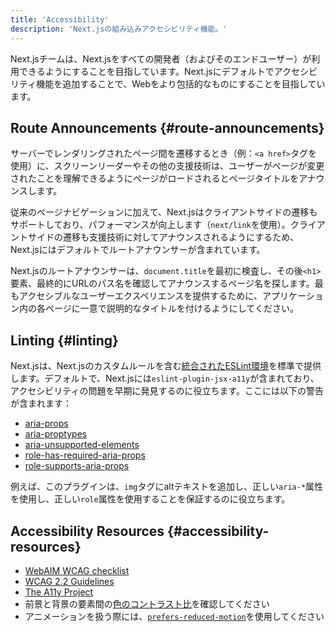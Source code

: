 ```yaml
---
title: 'Accessibility'
description: 'Next.jsの組み込みアクセシビリティ機能。'
---
```


Next.jsチームは、Next.jsをすべての開発者（およびそのエンドユーザー）が利用できるようにすることを目指しています。Next.jsにデフォルトでアクセシビリティ機能を追加することで、Webをより包括的なものにすることを目指しています。

## Route Announcements {#route-announcements}

サーバーでレンダリングされたページ間を遷移するとき（例：`<a href>`タグを使用）に、スクリーンリーダーやその他の支援技術は、ユーザーがページが変更されたことを理解できるようにページがロードされるとページタイトルをアナウンスします。

従来のページナビゲーションに加えて、Next.jsはクライアントサイドの遷移もサポートしており、パフォーマンスが向上します（`next/link`を使用）。クライアントサイドの遷移も支援技術に対してアナウンスされるようにするため、Next.jsにはデフォルトでルートアナウンサーが含まれています。

Next.jsのルートアナウンサーは、`document.title`を最初に検査し、その後`<h1>`要素、最終的にURLのパス名を確認してアナウンスするページ名を探します。最もアクセシブルなユーザーエクスペリエンスを提供するために、アプリケーション内の各ページに一意で説明的なタイトルを付けるようにしてください。

## Linting {#linting}

Next.jsは、Next.jsのカスタムルールを含む[統合されたESLint環境](https://nextjs.org/docs/canary/pages/api-reference/config/eslint)を標準で提供します。デフォルトで、Next.jsには`eslint-plugin-jsx-a11y`が含まれており、アクセシビリティの問題を早期に発見するのに役立ちます。ここには以下の警告が含まれます：

- [aria-props](https://github.com/jsx-eslint/eslint-plugin-jsx-a11y/blob/HEAD/docs/rules/aria-props.md?rgh-link-date=2021-06-04T02%3A10%3A36Z)
- [aria-proptypes](https://github.com/jsx-eslint/eslint-plugin-jsx-a11y/blob/HEAD/docs/rules/aria-proptypes.md?rgh-link-date=2021-06-04T02%3A10%3A36Z)
- [aria-unsupported-elements](https://github.com/jsx-eslint/eslint-plugin-jsx-a11y/blob/HEAD/docs/rules/aria-unsupported-elements.md?rgh-link-date=2021-06-04T02%3A10%3A36Z)
- [role-has-required-aria-props](https://github.com/jsx-eslint/eslint-plugin-jsx-a11y/blob/HEAD/docs/rules/role-has-required-aria-props.md?rgh-link-date=2021-06-04T02%3A10%3A36Z)
- [role-supports-aria-props](https://github.com/jsx-eslint/eslint-plugin-jsx-a11y/blob/HEAD/docs/rules/role-supports-aria-props.md?rgh-link-date=2021-06-04T02%3A10%3A36Z)

例えば、このプラグインは、`img`タグにaltテキストを追加し、正しい`aria-*`属性を使用し、正しい`role`属性を使用することを保証するのに役立ちます。

## Accessibility Resources {#accessibility-resources}

- [WebAIM WCAG checklist](https://webaim.org/standards/wcag/checklist)
- [WCAG 2.2 Guidelines](https://www.w3.org/TR/WCAG22/)
- [The A11y Project](https://www.a11yproject.com/)
- 前景と背景の要素間の[色のコントラスト比](https://developer.mozilla.org/docs/Web/Accessibility/Understanding_WCAG/Perceivable/Color_contrast)を確認してください
- アニメーションを扱う際には、[`prefers-reduced-motion`](https://web.dev/prefers-reduced-motion/)を使用してください
